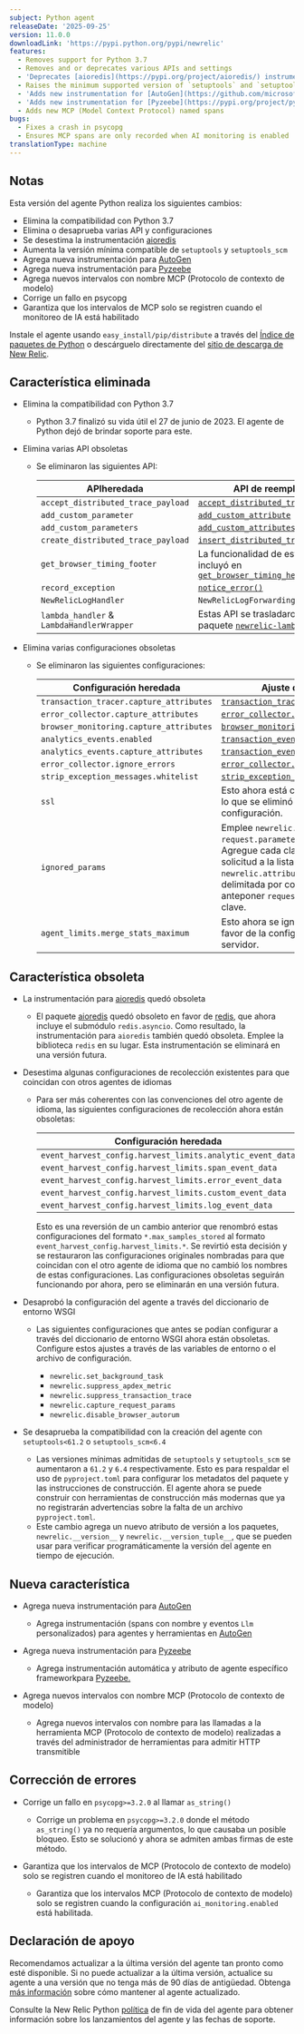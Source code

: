 ```yaml
---
subject: Python agent
releaseDate: '2025-09-25'
version: 11.0.0
downloadLink: 'https://pypi.python.org/pypi/newrelic'
features:
  - Removes support for Python 3.7
  - Removes and or deprecates various APIs and settings
  - 'Deprecates [aioredis](https://pypi.org/project/aioredis/) instrumentation'
  - Raises the minimum supported version of `setuptools` and `setuptools_scm`
  - 'Adds new instrumentation for [AutoGen](https://github.com/microsoft/autogen)'
  - 'Adds new instrumentation for [Pyzeebe](https://pypi.org/project/pyzeebe/)'
  - Adds new MCP (Model Context Protocol) named spans
bugs:
  - Fixes a crash in psycopg
  - Ensures MCP spans are only recorded when AI monitoring is enabled
translationType: machine
---
```


## Notas

Esta versión del agente Python realiza los siguientes cambios:

* Elimina la compatibilidad con Python 3.7
* Elimina o desaprueba varias API y configuraciones
* Se desestima la instrumentación [aioredis](https://pypi.org/project/aioredis/)
* Aumenta la versión mínima compatible de `setuptools` y `setuptools_scm`
* Agrega nueva instrumentación para [AutoGen](https://github.com/microsoft/autogen)
* Agrega nueva instrumentación para [Pyzeebe](https://pypi.org/project/pyzeebe/)
* Agrega nuevos intervalos con nombre MCP (Protocolo de contexto de modelo)
* Corrige un fallo en psycopg
* Garantiza que los intervalos de MCP solo se registren cuando el monitoreo de IA está habilitado

Instale el agente usando `easy_install/pip/distribute` a través del [Índice de paquetes de Python](https://pypi.python.org/pypi/newrelic) o descárguelo directamente del [sitio de descarga de New Relic](https://download.newrelic.com/python_agent/release).

## Característica eliminada

* Elimina la compatibilidad con Python 3.7

  * Python 3.7 finalizó su vida útil el 27 de junio de 2023. El agente de Python dejó de brindar soporte para este.

* Elimina varias API obsoletas

  * Se eliminaron las siguientes API:

    | APIheredada                                   | API de reemplazo                                                                                                                                                                  |
    | --------------------------------------------- | --------------------------------------------------------------------------------------------------------------------------------------------------------------------------------- |
    | `accept_distributed_trace_payload`            | [`accept_distributed_trace_headers`](/docs/agents/python-agent/python-agent-api/acceptdistributedtraceheaders-python-agent-api)                                                   |
    | `add_custom_parameter`                        | [`add_custom_attribute`](/docs/apm/agents/python-agent/python-agent-api/addcustomattribute-python-agent-api)                                                                      |
    | `add_custom_parameters`                       | [`add_custom_attributes`](/docs/apm/agents/python-agent/python-agent-api/addcustomattributes-python-agent-api)                                                                    |
    | `create_distributed_trace_payload`            | [`insert_distributed_trace_headers`](/docs/apm/agents/python-agent/python-agent-api/insertdistributedtraceheaders-python-agent-api)                                               |
    | `get_browser_timing_footer`                   | La funcionalidad de esto se incluyó en [`get_browser_timing_header()`](/docs/apm/agents/python-agent/python-agent-api/getbrowsertimingheader-python-agent-api)                    |
    | `record_exception`                            | [`notice_error()`](/docs/agents/python-agent/python-agent-api/notice_error)                                                                                                       |
    | `NewRelicLogHandler`                          | `NewRelicLogForwardingHandler`                                                                                                                                                    |
    | `lambda_handler` &amp; `LambdaHandlerWrapper` | Estas API se trasladaron al paquete [`newrelic-lambda`](/docs/serverless-function-monitoring/aws-lambda-monitoring/instrument-lambda-function/sdk-based-instrumentation/#python). |

* Elimina varias configuraciones obsoletas

  * Se eliminaron las siguientes configuraciones:

    | Configuración heredada                  | Ajuste de reemplazo                                                                                                                                                                                                                                |
    | --------------------------------------- | -------------------------------------------------------------------------------------------------------------------------------------------------------------------------------------------------------------------------------------------------- |
    | `transaction_tracer.capture_attributes` | [`transaction_tracer.attributes.enabled`](/docs/apm/agents/python-agent/configuration/python-agent-configuration#cfg-tt-attributes-enabled)                                                                                                        |
    | `error_collector.capture_attributes`    | [`error_collector.attributes.enabled`](/docs/apm/agents/python-agent/configuration/python-agent-configuration#cfg-error-attributes-enabled)                                                                                                        |
    | `browser_monitoring.capture_attributes` | [`browser_monitoring.attributes.enabled`](/docs/apm/agents/python-agent/configuration/python-agent-configuration#cfg-browser-attributes-enabled)                                                                                                   |
    | `analytics_events.enabled`              | [`transaction_events.enabled`](/docs/apm/agents/python-agent/configuration/python-agent-configuration#transaction-events-enabled)                                                                                                                  |
    | `analytics_events.capture_attributes`   | [`transaction_events.attributes.enabled`](/docs/apm/agents/python-agent/configuration/python-agent-configuration#cfg-events-attributes-enabled)                                                                                                    |
    | `error_collector.ignore_errors`         | [`error_collector.ignore_classes`](/docs/apm/agents/python-agent/configuration/python-agent-configuration#error-ignore)                                                                                                                            |
    | `strip_exception_messages.whitelist`    | [`strip_exception_messages.allowlist`](/docs/apm/agents/python-agent/configuration/python-agent-configuration#strip_exception_messages_allowlist)                                                                                                  |
    | `ssl`                                   | Esto ahora está codificado en `true`, por lo que se eliminó como opción de configuración.                                                                                                                                                          |
    | `ignored_params`                        | Emplee `newrelic.attributes.exclude = request.parameters.{name}` en su lugar. Agregue cada clave de parámetro de solicitud a la lista `newrelic.attributes.exclude`, delimitada por comas. Cerciorar de anteponer `request.parameters` a la clave. |
    | `agent_limits.merge_stats_maximum`      | Esto ahora se ignora por completo en favor de la configuración del lado del servidor.                                                                                                                                                              |

## Característica obsoleta

* La instrumentación para [aioredis](https://pypi.org/project/aioredis/) quedó obsoleta

  * El paquete [aioredis](https://pypi.org/project/aioredis/) quedó obsoleto en favor de [redis](https://pypi.org/project/redis/), que ahora incluye el submódulo `redis.asyncio`. Como resultado, la instrumentación para `aioredis` también quedó obsoleta. Emplee la biblioteca `redis` en su lugar. Esta instrumentación se eliminará en una versión futura.

* Desestima algunas configuraciones de recolección existentes para que coincidan con otros agentes de idiomas

  * Para ser más coherentes con las convenciones del otro agente de idioma, las siguientes configuraciones de recolección ahora están obsoletas:

    | Configuración heredada                                    | Ajuste de reemplazo                                                                                                                                                             |
    | --------------------------------------------------------- | ------------------------------------------------------------------------------------------------------------------------------------------------------------------------------- |
    | `event_harvest_config.harvest_limits.analytic_event_data` | [`transaction_events.max_samples_stored`](/docs/apm/agents/python-agent/configuration/python-agent-configuration#transaction-events-max-samples-stored)                         |
    | `event_harvest_config.harvest_limits.span_event_data`     | [`span_events.max_samples_stored`](/docs/apm/agents/python-agent/configuration/python-agent-configuration#cfg-tt-max-samples-stored)                                            |
    | `event_harvest_config.harvest_limits.error_event_data`    | [`error_collector.max_event_samples_stored`](/docs/apm/agents/python-agent/configuration/python-agent-configuration#error-max-event-samples-stored)                             |
    | `event_harvest_config.harvest_limits.custom_event_data`   | [`custom_insights_events.max_samples_stored`](/docs/apm/agents/python-agent/configuration/python-agent-configuration#custom-insights-events-max-samples-stored)                 |
    | `event_harvest_config.harvest_limits.log_event_data`      | [`application_logging.forwarding.max_samples_stored`](/docs/apm/agents/python-agent/configuration/python-agent-configuration#application-logging-forwarding-max-samples-stored) |

    Esto es una reversión de un cambio anterior que renombró estas configuraciones del formato `*.max_samples_stored` al formato `event_harvest_config.harvest_limits.*`. Se revirtió esta decisión y se restauraron las configuraciones originales nombradas para que coincidan con el otro agente de idioma que no cambió los nombres de estas configuraciones. Las configuraciones obsoletas seguirán funcionando por ahora, pero se eliminarán en una versión futura.

* Desaprobó la configuración del agente a través del diccionario de entorno WSGI

  * Las siguientes configuraciones que antes se podían configurar a través del diccionario de entorno WSGI ahora están obsoletas. Configure estos ajustes a través de las variables de entorno o el archivo de configuración.

    * `newrelic.set_background_task`
    * `newrelic.suppress_apdex_metric`
    * `newrelic.suppress_transaction_trace`
    * `newrelic.capture_request_params`
    * `newrelic.disable_browser_autorum`

* Se desaprueba la compatibilidad con la creación del agente con `setuptools<61.2` o `setuptools_scm<6.4`

  * Las versiones mínimas admitidas de `setuptools` y `setuptools_scm` se aumentaron a `61.2` y `6.4` respectivamente. Esto es para respaldar el uso de `pyproject.toml` para configurar los metadatos del paquete y las instrucciones de construcción. El agente ahora se puede construir con herramientas de construcción más modernas que ya no registrarán advertencias sobre la falta de un archivo `pyproject.toml`.
  * Este cambio agrega un nuevo atributo de versión a los paquetes, `newrelic.__version__` y `newrelic.__version_tuple__`, que se pueden usar para verificar programáticamente la versión del agente en tiempo de ejecución.

## Nueva característica

* Agrega nueva instrumentación para [AutoGen](https://github.com/microsoft/autogen)

  * Agrega instrumentación (spans con nombre y eventos `Llm` personalizados) para agentes y herramientas en [AutoGen](https://github.com/microsoft/autogen)

* Agrega nueva instrumentación para [Pyzeebe](https://pypi.org/project/pyzeebe/)

  * Agrega instrumentación automática y atributo de agente específico frameworkpara [Pyzeebe.](https://pypi.org/project/pyzeebe/)

* Agrega nuevos intervalos con nombre MCP (Protocolo de contexto de modelo)

  * Agrega nuevos intervalos con nombre para las llamadas a la herramienta MCP (Protocolo de contexto de modelo) realizadas a través del administrador de herramientas para admitir HTTP transmitible

## Corrección de errores

* Corrige un fallo en `psycopg>=3.2.0` al llamar `as_string()`

  * Corrige un problema en `psycopg>=3.2.0` donde el método `as_string()` ya no requería argumentos, lo que causaba un posible bloqueo. Esto se solucionó y ahora se admiten ambas firmas de este método.

* Garantiza que los intervalos de MCP (Protocolo de contexto de modelo) solo se registren cuando el monitoreo de IA está habilitado

  * Garantiza que los intervalos MCP (Protocolo de contexto de modelo) solo se registren cuando la configuración `ai_monitoring.enabled` está habilitada.

## Declaración de apoyo

Recomendamos actualizar a la última versión del agente tan pronto como esté disponible. Si no puede actualizar a la última versión, actualice su agente a una versión que no tenga más de 90 días de antigüedad. Obtenga [más información](/docs/new-relic-solutions/new-relic-one/install-configure/update-new-relic-agent/) sobre cómo mantener al agente actualizado.

Consulte la New Relic Python [política](/docs/apm/agents/python-agent/getting-started/python-agent-eol-policy/) de fin de vida del agente para obtener información sobre los lanzamientos del agente y las fechas de soporte.